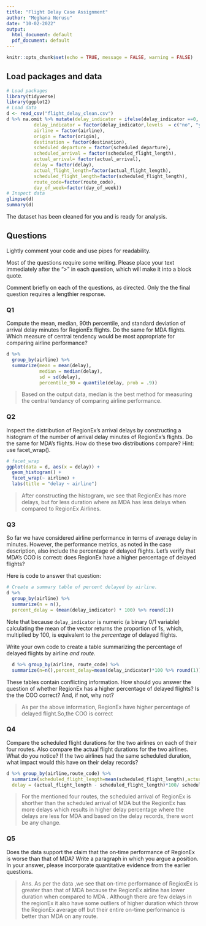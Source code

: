 ```yaml
---
title: "Flight Delay Case Assignment"
author: "Meghana Nerusu"
date: "10-02-2022"
output:
  html_document: default
  pdf_document: default
---
```


```r
knitr::opts_chunk$set(echo = TRUE, message = FALSE, warning = FALSE)
```

<!-- Note:   -->

<!-- These instructions are commented out and will not display when you knit your RMarkdown document. -->

<!-- - Change the information in the yaml header above:  title, author, data. -->
<!-- - Make sure output is html_document. -->
<!-- - Once you are finished coding, **run each chunk individually to make sure there are no errors**.  (If necessary fix your code.) Once your code is error-free, click "knit" on the menu above. Your document should compile to HTML, provided that you have output set to "html_document." -->
<!-- - In the code chunk above ("setup") echo is set to TRUE.  This means that the code in your chunks will be displayed, along with the results, in your compiled document. -->

## Load packages and data

```r
# Load packages
library(tidyverse) 
library(ggplot2)
# Load data
d <- read_csv("flight_delay_clean.csv")
d %>% na.omit %>% mutate(delay_indicator = ifelse(delay_indicator ==0, "no","yes"),                    
          delay_indicator = factor(delay_indicator,levels  = c("no", "yes")),        
          airline = factor(airline),                                                                                          departure_date = factor(departure_date),
          origin = factor(origin),
          destination = factor(destination),
          scheduled_departure = factor(scheduled_departure),
          scheduled_arrival = factor(scheduled_flight_length),
          actual_arrival= factor(actual_arrival),
          delay = factor(delay),
          actual_flight_length=factor(actual_flight_length),
          scheduled_flight_length=factor(scheduled_flight_length),
          route_code=factor(route_code),
          day_of_week=factor(day_of_week)) 
# Inspect data
glimpse(d)
summary(d)

```

The dataset has been cleaned for you and is ready for analysis.

## Questions

Lightly comment your code and use pipes for readability.

Most of the questions require some writing.  Please place your text immediately after the ">" in each question, which will make it into a block quote.

Comment briefly on each of the questions, as directed.  Only the the final question requires a lengthier response.

### Q1

Compute the mean, median, 90th percentile, and standard deviation of arrival delay minutes for RegionEx flights. Do the same for MDA flights. Which measure of central tendency would be most appropriate for comparing airline performance?

```r
d %>% 
  group_by(airline) %>% 
  summarize(mean = mean(delay),
            median = median(delay),
            sd = sd(delay),
            percentile_90 = quantile(delay, prob = .9))

```

> Based on the output data, median is the best method for measuring the central tendancy of comparing airline performance.

### Q2

Inspect the distribution of RegionEx's arrival delays by constructing a histogram of the number of arrival delay minutes of RegionEx's flights. Do the same for MDA's flights. How do these two distributions compare? Hint:  use facet_wrap().

```r
# facet_wrap
ggplot(data = d, aes(x = delay)) + 
  geom_histogram() + 
  facet_wrap(~ airline) +
  labs(title = "delay ~ airline")
```

> After constructing the histogram, we see that RegionEx has more delays, but for less duration where as MDA has less delays when compared to RegionEx Airlines.

### Q3

So far we have considered airline performance in terms of average delay in minutes.  However, the performance metrics, as noted in the case description, also include the percentage of delayed flights.  Let's verify that MDA's COO is correct: does RegionEx have a higher percentage of delayed flights?

Here is code to answer that question:

```r
# Create a summary table of percent delayed by airline.
d %>% 
  group_by(airline) %>% 
  summarize(n = n(),
  percent_delay = (mean(delay_indicator) * 100) %>% round(1)) 
```

Note that because `delay_indicator` is numeric (a binary 0/1 variable) calculating the mean of the vector returns the proportion of 1s, which, multiplied by 100, is equivalent to the *percentage* of delayed flights.

Write your own code to create a table summarizing the percentage of delayed flights by airline *and route.*  

```r
  d %>% group_by(airline, route_code) %>% 
  summarize(n=n(),percent_delay=mean(delay_indicator)*100 %>% round(1))
```

These tables contain conflicting information. How should you answer the question of whether RegionEx has a higher percentage of delayed flights?  Is the the COO correct?  And, if not, why not?

> As per the above information, RegionEx have higher percentage of delayed flight.So,the COO is correct

### Q4

Compare the scheduled flight durations for the two airlines on each of their four routes. Also compare the actual flight durations for the two airlines. What do you notice? If the two airlines had the same scheduled duration, what impact would this have on their delay records?

```r
d %>% group_by(airline,route_code) %>% 
  summarize(scheduled_flight_length=mean(scheduled_flight_length),actual_flight_length=mean(actual_flight_length),
  delay = (actual_flight_length - scheduled_flight_length)*100/ scheduled_flight_length)
```

> For the mentioned four routes, the scheduled arrival of RegionEx is shorther than the scheduled arrival of MDA but the RegionEx has more delays which results in higher delay percentage where the delays are less for MDA and based on the delay records, there wont be any change.

### Q5

Does the data support the claim that the on‐time performance of RegionEx is worse than that of MDA? Write a paragraph in which you argue a position. In your answer, please incorporate quantitative evidence from the earlier questions.

>Ans. As per the data ,we see that on-time performance of RegioxEx is greater than that of MDA  because the RegionEx airline has lower duration when compared to MDA . Although there are few delays in the regionEx it also have some outliers of higher duration which throw the RegionEx average off but their entire on-time performance is better than MDA on any route.


